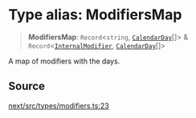 # Type alias: ModifiersMap

> **ModifiersMap**: `Record`\<`string`, [`CalendarDay`](/api/next/classes/CalendarDay.mdx)[]\> & `Record`\<[`InternalModifier`](/api/next/type-aliases/InternalModifier.mdx), [`CalendarDay`](/api/next/classes/CalendarDay.mdx)[]\>

A map of modifiers with the days.

## Source

[next/src/types/modifiers.ts:23](https://github.com/gpbl/react-day-picker/blob/56bfb649e/next/src/types/modifiers.ts#L23)
